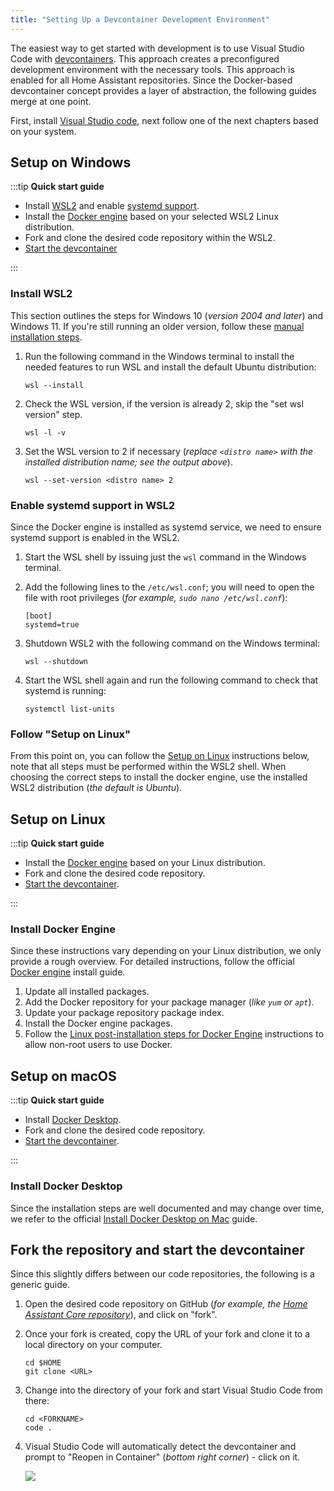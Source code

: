 ```yaml
---
title: "Setting Up a Devcontainer Development Environment"
---
```


The easiest way to get started with development is to use Visual Studio Code with [devcontainers](https://code.visualstudio.com/docs/devcontainers/containers). This approach creates a preconfigured development environment with the necessary tools. This approach is enabled for all Home Assistant repositories. Since the Docker-based devcontainer concept provides a layer of abstraction, the following guides merge at one point.

First, install [Visual Studio code](https://code.visualstudio.com/), next follow one of the next chapters based on your system.

## Setup on Windows

:::tip
**Quick start guide**

- Install [WSL2](https://learn.microsoft.com/en-us/windows/wsl/install) and enable [systemd support](https://devblogs.microsoft.com/commandline/systemd-support-is-now-available-in-wsl/).
- Install the [Docker engine](https://docs.docker.com/engine/install/) based on your selected WSL2 Linux distribution.
- Fork and clone the desired code repository within the WSL2.
- [Start the devcontainer](#fork-the-repository-and-start-the-devcontainer)

:::

### Install WSL2

This section outlines the steps for Windows 10 (_version 2004 and later_) and Windows 11. If you're still running an older version, follow these [manual installation steps](https://learn.microsoft.com/en-us/windows/wsl/install-manual).

1. Run the following command in the Windows terminal to install the needed features to run WSL and install the default Ubuntu distribution:

    ```batch
    wsl --install
    ```

2. Check the WSL version, if the version is already 2, skip the "set wsl version" step.

    ```batch
    wsl -l -v
    ```

3. Set the WSL version to 2 if necessary (_replace `<distro name>` with the installed distribution name; see the output above_).

    ```batch
    wsl --set-version <distro name> 2
    ```

### Enable systemd support in WSL2

Since the Docker engine is installed as systemd service, we need to ensure systemd support is enabled in the WSL2.

1. Start the WSL shell by issuing just the `wsl` command in the Windows terminal.
2. Add the following lines to the `/etc/wsl.conf`; you will need to open the file with root privileges (_for example, `sudo nano /etc/wsl.conf`_):

    ```raw
    [boot]
    systemd=true
    ```

3. Shutdown WSL2 with the following command on the Windows terminal:

    ```batch
    wsl --shutdown
    ```

4. Start the WSL shell again and run the following command to check that systemd is running:

    ```shell
    systemctl list-units
    ```


### Follow "Setup on Linux"

From this point on, you can follow the [Setup on Linux](#setup-on-linux) instructions below, note that all steps must be performed within the WSL2 shell. When choosing the correct steps to install the docker engine, use the installed WSL2 distribution (_the default is Ubuntu_).

## Setup on Linux

:::tip
**Quick start guide**

- Install the [Docker engine](https://docs.docker.com/engine/install/) based on your Linux distribution.
- Fork and clone the desired code repository.
- [Start the devcontainer](#fork-the-repository-and-start-the-devcontainer).

:::

### Install Docker Engine

Since these instructions vary depending on your Linux distribution, we only provide a rough overview. For detailed instructions, follow the official [Docker engine](https://docs.docker.com/engine/install/) install guide.

1. Update all installed packages.
2. Add the Docker repository for your package manager (_like `yum` or `apt`_).
3. Update your package repository package index.
4. Install the Docker engine packages.
5. Follow the [Linux post-installation steps for Docker Engine](https://docs.docker.com/engine/install/linux-postinstall/#manage-docker-as-a-non-root-user) instructions to allow non-root users to use Docker.

## Setup on macOS

:::tip
**Quick start guide**

- Install [Docker Desktop](https://docs.docker.com/desktop/install/mac-install/).
- Fork and clone the desired code repository.
- [Start the devcontainer](#fork-the-repository-and-start-the-devcontainer).

:::

### Install Docker Desktop

Since the installation steps are well documented and may change over time, we refer to the official [Install Docker Desktop on Mac](https://docs.docker.com/desktop/install/mac-install/) guide.

## Fork the repository and start the devcontainer

Since this slightly differs between our code repositories, the following is a generic guide.

1. Open the desired code repository on GitHub (_for example, the [Home Assistant Core repository](https://github.com/home-assistant/core)_), and click on "fork".
2. Once your fork is created, copy the URL of your fork and clone it to a local directory on your computer.

    ```shell
    cd $HOME
    git clone <URL>
    ```

3. Change into the directory of your fork and start Visual Studio Code from there:

    ```shell
    cd <FORKNAME>
    code .
    ```

4. Visual Studio Code will automatically detect the devcontainer and prompt to "Reopen in Container" (_bottom right corner_) - click on it.
    <p class='img'>
    <img src='/img/en/development/reopen_in_container.png' />
    </p>
